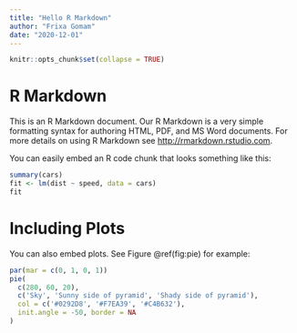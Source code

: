 ```yaml
---
title: "Hello R Markdown"
author: "Frixa Gomam"
date: "2020-12-01"
---
```


```r
knitr::opts_chunk$set(collapse = TRUE)
```

# R Markdown

This is an R Markdown document. Our R Markdown is a very simple formatting syntax for authoring HTML, PDF, and MS Word documents. For more details on using R Markdown see <http://rmarkdown.rstudio.com>.

You can easily embed an R code chunk that looks something like this:

```r
summary(cars)
fit <- lm(dist ~ speed, data = cars)
fit
```

# Including Plots

You can also embed plots. See Figure \@ref(fig:pie) for example:

```r
par(mar = c(0, 1, 0, 1))
pie(
  c(280, 60, 20),
  c('Sky', 'Sunny side of pyramid', 'Shady side of pyramid'),
  col = c('#0292D8', '#F7EA39', '#C4B632'),
  init.angle = -50, border = NA
)
```
